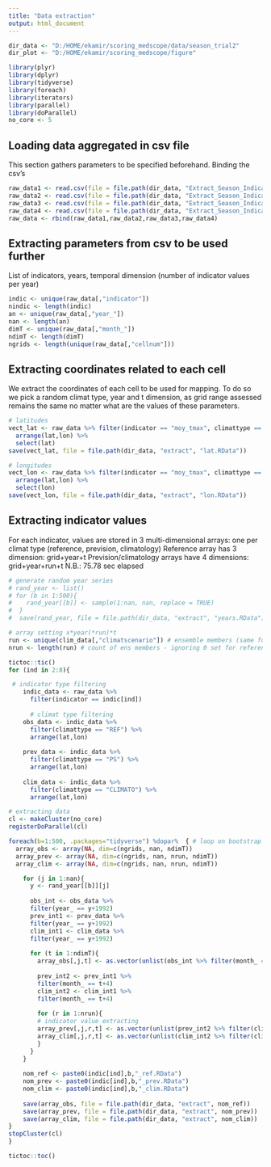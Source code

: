 ---
title: "Data extraction"
output: html_document
---

```{r setup, include=FALSE, echo=FALSE}
dir_data <- "D:/HOME/ekamir/scoring_medscope/data/season_trial2" 
dir_plot <- "D:/HOME/ekamir/scoring_medscope/figure" 

library(plyr)
library(dplyr)
library(tidyverse)
library(foreach)
library(iterators)
library(parallel)
library(doParallel)
no_core <- 5
```

## Loading data aggregated in csv file

This section gathers parameters to be specified beforehand.
Binding the csv's

```{r data loading, echo=FALSE}
raw_data1 <- read.csv(file = file.path(dir_data, "Extract_Season_Indicators_FR8_pmt541m_1993_1998.csv"), header = TRUE, sep = ",")
raw_data2 <- read.csv(file = file.path(dir_data, "Extract_Season_Indicators_FR8_pmt541m_1999_2004.csv"), header = TRUE, sep = ",")
raw_data3 <- read.csv(file = file.path(dir_data, "Extract_Season_Indicators_FR8_pmt541m_2005_2009.csv"), header = TRUE, sep = ",")
raw_data4 <- read.csv(file = file.path(dir_data, "Extract_Season_Indicators_FR8_pmt541m_2010_2016.csv"), header = TRUE, sep = ",")
raw_data <- rbind(raw_data1,raw_data2,raw_data3,raw_data4)
```

## Extracting parameters from csv to be used further

List of indicators, years, temporal dimension (number of indicator values per year)

```{r indicators, echo=FALSE}
indic <- unique(raw_data[,"indicator"])
nindic <- length(indic)
an <- unique(raw_data[,"year_"])
nan <- length(an)
dimT <- unique(raw_data[,"month_"]) 
ndimT <- length(dimT)
ngrids <- length(unique(raw_data[,"cellnum"]))
```
## Extracting coordinates related to each cell
We extract the coordinates of each cell to be used for mapping. To do so we pick a random climat type, year and t dimension, as grid range assessed remains the same no matter what are the values of these parameters.
```{r, echo=FALSE}
# latitudes
vect_lat <- raw_data %>% filter(indicator == "moy_tmax", climattype == "REF", year_ == 2000, month_ == 5) %>% 
  arrange(lat,lon) %>%
  select(lat)
save(vect_lat, file = file.path(dir_data, "extract", "lat.RData"))

# longitudes
vect_lon <- raw_data %>% filter(indicator == "moy_tmax", climattype == "REF", year_ == 2000, month_ == 5) %>% 
  arrange(lat,lon) %>%
  select(lon)
save(vect_lon, file = file.path(dir_data, "extract", "lon.RData"))

```
## Extracting indicator values
For each indicator, values are stored in 3 multi-dimensional arrays: one per climat type (reference, prevision, climatology)
Reference array has 3 dimension: grid+year+t
Prevision/climatology arrays have 4 dimensions: grid+year+run+t
N.B.: 75.78 sec elapsed
```{r, echo=FALSE}

# generate random year series
# rand_year <- list()
# for (b in 1:500){
#    rand_year[[b]] <- sample(1:nan, nan, replace = TRUE) 
#  }
#  save(rand_year, file = file.path(dir_data, "extract", "years.RData"))

# array setting x*year(*run)*t
run <- unique(clim_data[,"climatscenario"]) # ensemble members (same for climato and prevision)
nrun <- length(run) # count of ens members - ignoring 0 set for reference only

tictoc::tic() 
for (ind in 2:8){

 # indicator type filtering
    indic_data <- raw_data %>% 
      filter(indicator == indic[ind])
    
      # climat type filtering
    obs_data <- indic_data %>% 
      filter(climattype == "REF") %>% 
      arrange(lat,lon)
    
    prev_data <- indic_data %>% 
      filter(climattype == "PS") %>%
      arrange(lat,lon)
    
    clim_data <- indic_data %>% 
      filter(climattype == "CLIMATO") %>% 
      arrange(lat,lon)

# extracting data
cl <- makeCluster(no_core)
registerDoParallel(cl)

foreach(b=1:500, .packages="tidyverse") %dopar%  { # loop on bootstrap samples
  array_obs <- array(NA, dim=c(ngrids, nan, ndimT))
  array_prev <- array(NA, dim=c(ngrids, nan, nrun, ndimT))
  array_clim <- array(NA, dim=c(ngrids, nan, nrun, ndimT))

    for (j in 1:nan){
      y <- rand_year[[b]][j]
      
      obs_int <- obs_data %>% 
      filter(year_ == y+1992) 
      prev_int1 <- prev_data %>% 
      filter(year_ == y+1992) 
      clim_int1 <- clim_data %>% 
      filter(year_ == y+1992) 
      
      for (t in 1:ndimT){
        array_obs[,j,t] <- as.vector(unlist(obs_int %>% filter(month_ == t+4) %>% select(indicatorvalue)))
        
        prev_int2 <- prev_int1 %>% 
        filter(month_ == t+4) 
        clim_int2 <- clim_int1 %>% 
        filter(month_ == t+4) 
 
        for (r in 1:nrun){
        # indicator value extracting
        array_prev[,j,r,t] <- as.vector(unlist(prev_int2 %>% filter(climatscenario == r) %>% select(indicatorvalue)))
        array_clim[,j,r,t] <- as.vector(unlist(clim_int2 %>% filter(climatscenario == r) %>% select(indicatorvalue)))
        }
      }
    }
  
    nom_ref <- paste0(indic[ind],b,"_ref.RData")
    nom_prev <- paste0(indic[ind],b,"_prev.RData")
    nom_clim <- paste0(indic[ind],b,"_clim.RData")
    
    save(array_obs, file = file.path(dir_data, "extract", nom_ref))
    save(array_prev, file = file.path(dir_data, "extract", nom_prev))
    save(array_clim, file = file.path(dir_data, "extract", nom_clim))
} 
stopCluster(cl)
}

tictoc::toc()

```

